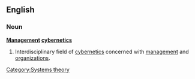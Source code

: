 ==English==
===Noun===
{{wikipedia}}
'''[[Management]] [[cybernetics]]'''
# Interdisciplinary field of [[cybernetics]] concerned with [[management]] and [[organizations]].

[[Category:Systems theory]]